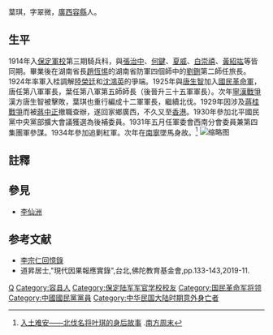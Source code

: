 {{Infobox Officeholder
|姓名=葉琪
|圖像=File:葉琪.jpg
|圖像大小=200px
|圖像說明=  
| 性別     = 
| 字       = 
| 號       = 
| 別名     = 
| 出生名   = 
| 出生日期 = 1896年
| 出生地點 = {{QIN}}[[廣西省_(清朝)|廣西省]][[梧州府|梧州府]][[容縣|容縣]]
| 逝世日期 = 1935年7月8日（38-39歲）
| 逝世地點 = {{ROC-1928}}[[廣西省_(中華民國)|廣西省]][[南寧市|南寧市]]
| 死因     = 
| 墓地     = 
| 墓地座標 = 
| 籍貫     = 
| 國籍     = 
| 公民權   = 
| 政黨     = 
| 其他政黨 = 
| 身高     = 
| 配偶     = 
| 伴侶     = 
| 兒女     = 
| 父母     = 
| 親屬     = 
| 居住地   = 
| 學歷     = 
| 母校     = 
| 職業     = 
| 專業     = 
| 知名原因 = 
| 著作     = 
| 宗教信仰 = 
| 獲獎     = 
| 簽名     = 
| 腳註     = 
}}

葉琪{{BD|1896年||1935年|7月8日}}，字翠微，[[廣西|廣西]][[容縣|容縣]]人。

==生平==
1914年入[[保定軍校|保定軍校]]第三期騎兵科，與[[張治中|張治中]]、[[何鍵|何鍵]]、[[夏威|夏威]]、[[白崇禧|白崇禧]]、[[黃紹竑|黃紹竑]]等皆同期。畢業後在湖南省長[[趙恆惕|趙恆惕]]的湖南省防軍四個師中的[[劉鉶|劉鉶]]第二師任旅長。1924年率軍入桂調解[[陸榮廷|陸榮廷]]和[[沈鴻英|沈鴻英]]的爭端。1925年與[[唐生智|唐生智]]加入[[國民革命軍|國民革命軍]]，唐任第八軍軍長，葉任第八軍第五師師長（後晉升三十五軍軍長）。次年[[寧漢戰爭|寧漢戰爭]]漢方唐生智被擊敗，葉琪也重行編成十二軍軍長，繼續北伐。1929年因涉及[[蔣桂戰爭|蔣桂戰爭]]而被[[蔣中正|蔣中正]]撤職查辦，遂回家鄉廣西，不久又至[[香港|香港]]。1930年參加北平國民黨中央黨部擴大會議獲選為後補委員。1931年五月任軍委會西南分會委員兼第四集團軍參謀。1934年參加追剿紅軍。次年在[[南寧|南寧]]墜馬身故。<ref>[http://www.infzm.com/content/76105 入土难安——北伐名将叶琪的身后故事] {{Wayback|url=http://www.infzm.com/content/76105 |date=20150629235257 }}.[[南方周末|南方周末]]</ref>
[[File:李宗仁白崇禧葉琪王公度.jpg|缩略图]]

==註釋==
{{reflist}}

==參見==
*[[李仙洲|李仙洲]]

==参考文献==
{{refbegin}}
*[[李宗仁回憶錄|李宗仁回憶錄]]
*道昇居士,"現代因果報應實錄",台北,佛陀教育基金會,pp.133-143,2019-11.
{{refend}}

{{DEFAULTSORT:Y}}
[[Category:葉姓|Q]]
[[Category:容县人|Category:容县人]]
[[Category:保定陆军军官学校校友|Category:保定陆军军官学校校友]]
[[Category:国民革命军将领|Category:国民革命军将领]]
[[Category:中國國民黨黨員|Category:中國國民黨黨員]]
[[Category:中华民国大陆时期意外身亡者|Category:中华民国大陆时期意外身亡者]]